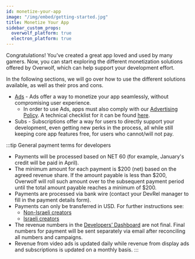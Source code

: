 ```yaml
---
id: monetize-your-app
image: "/img/embed/getting-started.jpg"
title: Monetize Your App
sidebar_custom_props:
  overwolf_platform: true
  electron_platform: true
---
```


Congratulations! You’ve created a great app loved and used by many gamers. Now, you can start
exploring the different monetization solutions offered by Overwolf, which can help support your development effort.

In the following sections, we will go over how to use the different solutions available, as well as their pros and cons.
- [Ads](monetize-your-app/advertising) - Ads offer a way to monetize your app seamlessly, without compromising user experience.
  - In order to use Ads, apps must also comply with our [Advertising Policy](monetize-your-app/advertising/advertising-policy).
  A technical checklist for it can be found [here](monetize-your-app/advertising/ads-sdk#guidelines-for-ad-integration).
- Subs - Subscriptions offer a way for users to directly support your development, even getting new perks in the process, all while
still keeping core app features free, for users who cannot/will not pay.

:::tip General payment terms for developers
* Payments will be processed based on NET 60 (for example, January's credit will be paid in April).
* The minimum amount for each payment is $200 (net) based on the agreed revenue share. If the amount payable is less than $200, Overwolf will roll such amount over to the subsequent payment period until the total amount payable reaches a minimum of $200.
* Payments are processed via bank wire (contact your DevRel manager to fill in the payment details form).
* Payments can only be transferred in USD. For further instructions see:
  * [Non-Israeli creators](https://content.overwolf.com/ads/overwolf_payment_process_non_israeli_partners.pdf)
  * [Israeli creators](https://content.overwolf.com/ads/overwolf_payment_process_israeli_partners.pdf)
* The revenue numbers in the [Developers’ Dashboard](/tools/developers-console/all-applications/dashboard) are not final. Final numbers for payment will be sent separately via email after reconciling all numbers and campaigns.
* Revenue from video ads is updated daily while revenue from display ads and subscriptions is updated on a monthly basis. 
:::